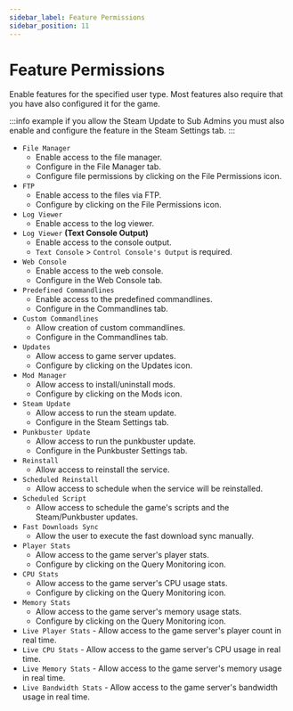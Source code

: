 ```yaml
---
sidebar_label: Feature Permissions
sidebar_position: 11
---
```


# Feature Permissions

Enable features for the specified user type. Most features also require that you have also configured it for the game.

:::info example
if you allow the Steam Update to Sub Admins you must also enable and configure the feature in the Steam Settings tab.
:::

- `File Manager`
  - Enable access to the file manager.
  - Configure in the File Manager tab.
  - Configure file permissions by clicking on the File Permissions icon.
- `FTP`
  - Enable access to the files via FTP.
  - Configure by clicking on the File Permissions icon.
- `Log Viewer`
  - Enable access to the log viewer.
- `Log Viewer` **(Text Console Output)**
  - Enable access to the console output.
  - `Text Console` > `Control Console's Output` is required.
- `Web Console`
  - Enable access to the web console.
  - Configure in the Web Console tab.
- `Predefined Commandlines`
  - Enable access to the predefined commandlines.
  - Configure in the Commandlines tab.
- `Custom Commandlines`
  - Allow creation of custom commandlines.
  - Configure in the Commandlines tab.
- `Updates`
  - Allow access to game server updates.
  - Configure by clicking on the Updates icon.
- `Mod Manager`
  - Allow access to install/uninstall mods.
  - Configure by clicking on the Mods icon.
- `Steam Update`
  - Allow access to run the steam update.
  - Configure in the Steam Settings tab.
- `Punkbuster Update`
  - Allow access to run the punkbuster update.
  - Configure in the Punkbuster Settings tab.
- `Reinstall`
  - Allow access to reinstall the service.
- `Scheduled Reinstall`
  - Allow access to schedule when the service will be reinstalled.
- `Scheduled Script`
  - Allow access to schedule the game's scripts and the Steam/Punkbuster updates.
- `Fast Downloads Sync`
  - Allow the user to execute the fast download sync manually.
- `Player Stats`
  - Allow access to the game server's player stats.
  - Configure by clicking on the Query Monitoring icon.
- `CPU Stats`
  - Allow access to the game server's CPU usage stats.
  - Configure by clicking on the Query Monitoring icon.
- `Memory Stats`
  - Allow access to the game server's memory usage stats.
  - Configure by clicking on the Query Monitoring icon.
- `Live Player Stats` - Allow access to the game server's player count in real time.
- `Live CPU Stats` - Allow access to the game server's CPU usage in real time.
- `Live Memory Stats` - Allow access to the game server's memory usage in real time.
- `Live Bandwidth Stats` - Allow access to the game server's bandwidth usage in real time.
